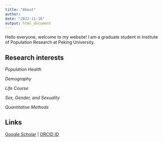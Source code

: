 ```yaml
---
title: "About"
author: 
date: "2022-11-16"
output: html_document
---
```


Hello everyone, welcome to my website! I am a graduate student in Institute of Population Research at Peking University.

## Research interests
*Population Health*

*Demography*

*Life Course*

*Sex, Gender, and Sexuality*

*Quantitative Methods*

## Links
[Google Scholar](https://scholar.google.com/citations?view_op=list_works&hl=zh-CN&hl=zh-CN&user=ALw8qQoAAAAJ) | [ORCID ID](https://orcid.org/my-orcid?orcid=0000-0003-0074-6083)